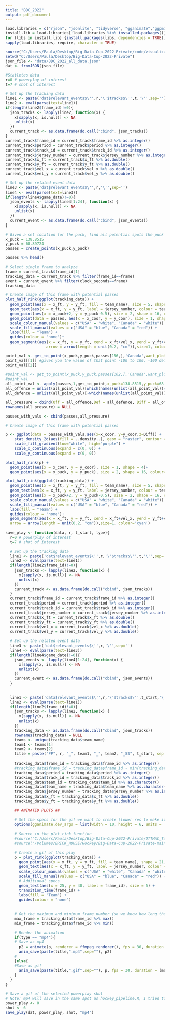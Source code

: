 ```yaml
---
title: "BDC_2022"
output: pdf_document
---
```


```r
load.libraries = c("rjson", "jsonlite", "tidyverse", "gganimate","ggpmisc")
install.lib = load.libraries[!load.libraries %in% installed.packages()]
for (libs in install.lib) {install.packages(libs, dependencies = TRUE)}
sapply(load.libraries, require, character = TRUE)

source("C:/Users/Paula/Desktop/Big-Data-Cup-2022-Private/code/visualization/hockey_pipeline.R")
setwd("C:/Users/Paula/Desktop/Big-Data-Cup-2022-Private")
json_file <- "data/BDC_2022_all_data.json"
dat <- fromJSON(json_file)
```

```r
#Statletes data
r=0 # powerplay of interest
t=7 # shot of interest

# Set up the tracking data
line1 <- paste('dat$relevant_events$\'',r,'\'$tracks$\'',t,'\'',sep='')
line2 <- eval(parse(text=line1))
if(length(line2$frame_id)!=0){
  json_tracks <- lapply(line2, function(x) {
    x[sapply(x, is.null)] <- NA
    unlist(x)
  })
  current_track <- as.data.frame(do.call("cbind", json_tracks))
}
current_track$frame_id = current_track$frame_id %>% as.integer()
current_track$period = current_track$period %>% as.integer()
current_track$track_id = current_track$track_id %>% as.integer()
current_track$jersey_number = current_track$jersey_number %>% as.integer()
current_track$x_ft = current_track$x_ft %>% as.double()
current_track$y_ft = current_track$y_ft %>% as.double()
current_track$vel_x = current_track$vel_x %>% as.double()
current_track$vel_y = current_track$vel_y %>% as.double()

# Set up the related event data
line3 <- paste('dat$relevant_events$\'',r,'\'',sep='')
line4 <- eval(parse(text=line3))
if(length(line4$game_date)!=0){
  json_events <- lapply(line4[1:24], function(x) {
    x[sapply(x, is.null)] <- NA
    unlist(x)
  })
  current_event <- as.data.frame(do.call("cbind", json_events))
}
```


```r
# Given a set location for the puck, find all potential spots the puck could be moved to
x_puck = 138.8515
y_puck = 68.89724
passes = create_points(x_puck,y_puck)

passes %>% head()
```
```r
# Select single frame to analyze
frame = current_track$frame_id[1]
tracking_data = current_track %>% filter(frame_id==frame)
event = current_event %>% filter(clock_seconds==frame)
tracking_data
```

```r
# Create image of this frame with potential passes
plot_half_rink(ggplot(tracking_data)) +
  geom_point(aes(x = x_ft, y = y_ft, fill = team_name), size = 5, shape = 21) +
  geom_text(aes(x = x_ft, y = y_ft, label = jersey_number, colour = team_name), size = 3) +
  geom_point(aes(x = x_puck+2, y = y_puck-0.5), size = 2, shape = 16, colour='black') +
  geom_point(data = passes, aes(x = x_coor, y = y_coor), size = 1, shape = 4) +
  scale_colour_manual(values = c("USA" = "white", "Canada" = "white")) +
  scale_fill_manual(values = c("USA" = "blue", "Canada" = "red")) +
  labs(fill = "Team") +
  guides(colour = "none")+ 
  geom_segment(aes(x = x_ft, y = y_ft, xend = x_ft+vel_x, yend = y_ft+vel_y), #/sqrt(vel_x^2+vel_y^2) to get r=1
                  arrow = arrow(length = unit(0.2, "cm")),size=1, colour='cyan')
```
```r
point_val <- get_to_point(x_puck,y_puck,passes[156,],'Canada',want_plot=TRUE)
point_val[[1]] #gives you the value of that point -100 to 100, -100 defence has power, 0 neutral, +100 offence has power
point_val[[2]]
```

```r
#point_val <- get_to_point(x_puck,y_puck,passes[162,],'Canada',want_plot=FALSE)
#point_val
all_point_val <- apply(passes,1,get_to_point,x_puck=138.8515,y_puck=68.89724,offence='Canada',want_plot=FALSE)
all_offence = unlist(all_point_val)[which(names(unlist(all_point_val))=='Off_val')]
all_defence = unlist(all_point_val)[-which(names(unlist(all_point_val))=='Off_val')]

all_pressure = cbind(Off = all_offence,Def = all_defence, Diff = all_offence-all_defence)
rownames(all_pressure) = NULL

passes_with_vals <- cbind(passes,all_pressure)
```

```r
# Create image of this frame with potential passes

p <- ggplot(data = passes_with_vals,aes(x=x_coor, y=y_coor,z=Diff)) +
    stat_density_2d(aes(fill = ..density..), geom = "raster", contour = FALSE) +
    scale_fill_gradient(low="white", high="purple") +
    scale_x_continuous(expand = c(0, 0)) +
    scale_y_continuous(expand = c(0, 0))

plot_half_rink(p) +
  geom_point(aes(x = x_coor, y = y_coor), size = 1, shape = 4)+
  geom_point(aes(x = x_puck, y = y_puck), size = 2, shape = 16, colour='black')

plot_half_rink(ggplot(tracking_data)) +
  geom_point(aes(x = x_ft, y = y_ft, fill = team_name), size = 5, shape = 21) +
  geom_text(aes(x = x_ft, y = y_ft, label = jersey_number, colour = team_name), size = 3) +
  geom_point(aes(x = x_puck+2, y = y_puck-0.5), size = 2, shape = 16, colour='black') +
  scale_colour_manual(values = c("USA" = "white", "Canada" = "white")) +
  scale_fill_manual(values = c("USA" = "blue", "Canada" = "red")) +
  labs(fill = "Team") +
  guides(colour = "none")+ 
  geom_segment(aes(x = x_ft, y = y_ft, xend = x_ft+vel_x, yend = y_ft+vel_y), #/sqrt(vel_x^2+vel_y^2) to get r=1
  arrow = arrow(length = unit(0.2, "cm")),size=1, colour='cyan')
```

```r
save_play <- function(data, r, t_start, type){
  r=0 # powerplay of interest
  t=7 # shot of interest
  
  # Set up the tracking data
  line1 <- paste('dat$relevant_events$\'',r,'\'$tracks$\'',t,'\'',sep='')
  line2 <- eval(parse(text=line1))
  if(length(line2$frame_id)!=0){
    json_tracks <- lapply(line2, function(x) {
      x[sapply(x, is.null)] <- NA
      unlist(x)
    })
    current_track <- as.data.frame(do.call("cbind", json_tracks))
  }
  current_track$frame_id = current_track$frame_id %>% as.integer()
  current_track$period = current_track$period %>% as.integer()
  current_track$track_id = current_track$track_id %>% as.integer()
  current_track$jersey_number = current_track$jersey_number %>% as.integer()
  current_track$x_ft = current_track$x_ft %>% as.double()
  current_track$y_ft = current_track$y_ft %>% as.double()
  current_track$vel_x = current_track$vel_x %>% as.double()
  current_track$vel_y = current_track$vel_y %>% as.double()
  
  # Set up the related event data
  line3 <- paste('dat$relevant_events$\'',r,'\'',sep='')
  line4 <- eval(parse(text=line3))
  if(length(line4$game_date)!=0){
    json_events <- lapply(line4[1:24], function(x) {
      x[sapply(x, is.null)] <- NA
      unlist(x)
    })
    current_event <- as.data.frame(do.call("cbind", json_events))
  }
  
  
  line1 <- paste('data$relevant_events$\'',r,'\'$tracks$\'',t_start,'\'',sep='')
  line2 <- eval(parse(text=line1))
  if(length(line2$frame_id)!=0){
    json_tracks <- lapply(line2, function(x) {
      x[sapply(x, is.null)] <- NA
      unlist(x)
    })
    tracking_data <- as.data.frame(do.call("cbind", json_tracks))
    rownames(tracking_data) = NULL
    teams <- unique(tracking_data$team_name)
    team1 <- teams[1]
    team2 <- teams[2]
    title = paste("PP", r, "_", team1, "_", team2, "_SS", t_start, sep = "")
    
    tracking_data$frame_id = tracking_data$frame_id %>% as.integer()
    #tracking_data$frame_id = tracking_data$frame_id - min(tracking_data$frame_id)+1
    tracking_data$period = tracking_data$period %>% as.integer()
    tracking_data$track_id = tracking_data$track_id %>% as.integer()
    tracking_data$team_id = tracking_data$team_id %>% as.character()
    tracking_data$team_name = tracking_data$team_name %>% as.character()
    tracking_data$jersey_number = tracking_data$jersey_number %>% as.integer()
    tracking_data$x_ft = tracking_data$x_ft %>% as.double()
    tracking_data$y_ft = tracking_data$y_ft %>% as.double()

    ## ANIMATED PLOTS ##
    
    # Set the specs for the gif we want to create (lower res to make it run quicker)
    options(gganimate.dev_args = list(width = 10, height = 6, units = 'in', res = 320))
    
    # Source in the plot_rink function
    #source("C:/Users/Paula/Desktop/Big-Data-Cup-2022-Private/OTTHAC_Tutorial/Code/plot_rink.R")
    #source("/Volumes/BRICK_HOUSE/Hockey/Big-Data-Cup-2022-Private-main/OTTHAC_Tutorial/Code/plot_rink.R")
    
    # Create a gif of this play
    p = plot_rink(ggplot(tracking_data)) +
      geom_point(aes(x = x_ft, y = y_ft, fill = team_name), shape = 21, size = 6) +
      geom_text(aes(x = x_ft, y = y_ft, label = jersey_number, colour = team_name), size = 3) +
      scale_colour_manual(values = c("USA" = "white", "Canada" = "white")) +
      scale_fill_manual(values = c("USA" = "blue", "Canada" = "red")) +
      # Additional specs
      geom_text(aes(x = 25, y = 40, label = frame_id), size = 5) +
      transition_time(frame_id) + 
      labs(fill = "Team") +
      guides(colour = "none")
    
    
    # Get the maximum and minimum frame number (so we know how long the gif should be)
    max_frame = tracking_data$frame_id %>% max()
    min_frame = tracking_data$frame_id %>% min() 
    
    # Render the animation
    if(type == "mp4"){
    # Save as mp4
      p2 = animate(p, renderer = ffmpeg_renderer(), fps = 30, duration = (max_frame - min_frame+1)/30)#((max_frame - min_frame)/30 + 1))
      anim_save(paste(title,".mp4",sep=""), p2)
    #
    }else{
    #Save as gif
      anim_save(paste(title,".gif",sep=""), p, fps = 30, duration = (max_frame - min_frame+1)/30)
    }
  }
}
```


```r
# Save a gif of the selected powerplay shot
# Note: mp4 will save in the same spot as hockey_pipeline.R, I tried to fix but couldn't get it to.
power_play <- 0
shot <- 6
save_play(dat, power_play, shot, "mp4")
```

